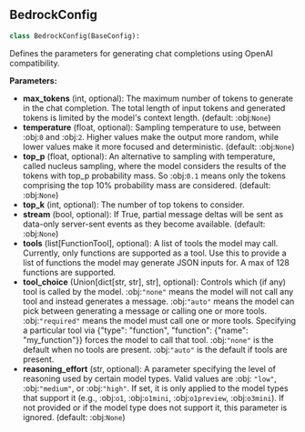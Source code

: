 <a id="camel.configs.bedrock_config"></a>

<a id="camel.configs.bedrock_config.BedrockConfig"></a>

## BedrockConfig

```python
class BedrockConfig(BaseConfig):
```

Defines the parameters for generating chat completions using OpenAI
compatibility.

**Parameters:**

- **max_tokens** (int, optional): The maximum number of tokens to generate in the chat completion. The total length of input tokens and generated tokens is limited by the model's context length. (default: :obj:`None`)
- **temperature** (float, optional): Sampling temperature to use, between :obj:`0` and :obj:`2`. Higher values make the output more random, while lower values make it more focused and deterministic. (default: :obj:`None`)
- **top_p** (float, optional): An alternative to sampling with temperature, called nucleus sampling, where the model considers the results of the tokens with top_p probability mass. So :obj:`0.1` means only the tokens comprising the top 10% probability mass are considered. (default: :obj:`None`)
- **top_k** (int, optional): The number of top tokens to consider.
- **stream** (bool, optional): If True, partial message deltas will be sent as data-only server-sent events as they become available. (default: :obj:`None`)
- **tools** (list[FunctionTool], optional): A list of tools the model may call. Currently, only functions are supported as a tool. Use this to provide a list of functions the model may generate JSON inputs for. A max of 128 functions are supported.
- **tool_choice** (Union[dict[str, str], str], optional): Controls which (if any) tool is called by the model. :obj:`"none"` means the model will not call any tool and instead generates a message. :obj:`"auto"` means the model can pick between generating a message or calling one or more tools. :obj:`"required"` means the model must call one or more tools. Specifying a particular tool via {"type": "function", "function": {"name": "my_function"}} forces the model to call that tool. :obj:`"none"` is the default when no tools are present. :obj:`"auto"` is the default if tools are present.
- **reasoning_effort** (str, optional): A parameter specifying the level of reasoning used by certain model types. Valid values are :obj: `"low"`, :obj:`"medium"`, or :obj:`"high"`. If set, it is only applied to the model types that support it (e.g., :obj:`o1`, :obj:`o1mini`, :obj:`o1preview`, :obj:`o3mini`). If not provided or if the model type does not support it, this parameter is ignored. (default: :obj:`None`)

